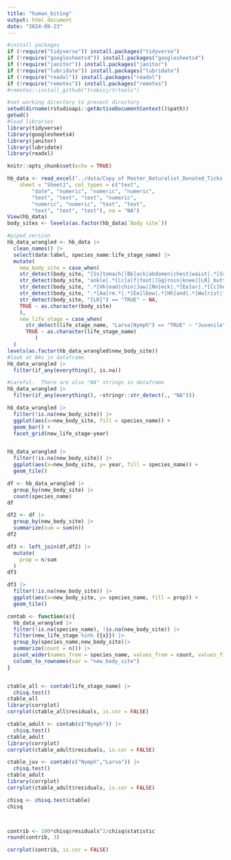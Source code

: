 ```yaml
---
title: "human_biting"
output: html_document
date: "2024-09-23"
---
```


```r

#install packages
if (!require("tidyverse")) install.packages("tidyverse")
if (!require("googlesheets4")) install.packages("googlesheets4")
if (!require("janitor")) install.packages("janitor")
if (!require("lubridate")) install.packages("lubridate")
if (!require("readxl")) install.packages("readxl")
if (!require("remotes")) install.packages("remotes")
#remotes::install_github("trobinj/trtools")

#set working directory to present directory
setwd(dirname(rstudioapi::getActiveDocumentContext()$path))
getwd()
#load libraries
library(tidyverse)
library(googlesheets4)
library(janitor)
library(lubridate)
library(readxl)

knitr::opts_chunk$set(echo = TRUE)
```
```r

hb_data <- read_excel("../data/Copy of Master_Naturalist_Donated_Ticks.xlsx", 
    sheet = "Sheet1", col_types = c("text", 
        "date", "numeric", "numeric", "numeric", 
        "text", "text", "text", "numeric", 
        "numeric", "numeric", "text", "text", 
        "text", "text", "text"), na = "NA")
View(hb_data)
body_sites <- levels(as.factor(hb_data$`Body site`))
```
```r
#piped_version
hb_data_wrangled <- hb_data |>
  clean_names() |>
  select(date:label, species_name:life_stage_name) |>
  mutate(
    new_body_site = case_when(
    str_detect(body_site, "[Ss]tomach|[Bb]ack|abdomen|chest|waist|.*[Ss]houlder|U_body") == "TRUE" ~ "TRUNK",
    str_detect(body_site, "ankle|.*[Cc]alf|foot|[Gg]roin|knee|[LR]_buttcheek|shin|.*_?[Tt]high|.*[Ll]eg|.*[Hh]ip") == "TRUE" ~ "LEG",
    str_detect(body_site, ".*[Hh]ead|chin|Jaw|[Nn]eck|.*[Ee]ar|.*[Cc]heek") == "TRUE" ~ "HEAD",
    str_detect(body_site, ".*[Aa]rm.*|.*[Ee]lbow|.*[Hh]and|.*[Ww]rist|finger") == "TRUE" ~ "ARM",
    str_detect(body_site, "[LR]") == "TRUE" ~ NA,
    TRUE ~ as.character(body_site)
    ),
    new_life_stage = case_when(
      str_detect(life_stage_name, "Larva|Nymph") == "TRUE" ~ "Juvenile",
      TRUE ~ as.character(life_stage_name)
         )
  )
levels(as.factor(hb_data_wrangled$new_body_site))
#look at NAs in dataframe
hb_data_wrangled |>
  filter(if_any(everything(), is.na))

#careful.  There are also "NA" strings in dataframe
hb_data_wrangled |>
  filter(if_any(everything(), ~stringr::str_detect(., "NA")))

```
```r
hb_data_wrangled |>
  filter(!is.na(new_body_site)) |>
  ggplot(aes(x=new_body_site, fill = species_name)) +
  geom_bar() +
  facet_grid(new_life_stage~year)


hb_data_wrangled |>
  filter(!is.na(new_body_site)) |>
  ggplot(aes(x=new_body_site, y= year, fill = species_name)) +
  geom_tile() 

```
```r
df <- hb_data_wrangled |>
  group_by(new_body_site) |>
  count(species_name) 
df

df2 <- df |>
  group_by(new_body_site) |>
  summarize(sum = sum(n))
df2

df3 <- left_join(df,df2) |>
  mutate(
    prop = n/sum
  )
df3

df3 |>
  filter(!is.na(new_body_site)) |>
  ggplot(aes(x=new_body_site, y= species_name, fill = prop)) +
  geom_tile() 

```
```r

contab <- function(x){
  hb_data_wrangled |>
  filter(!is.na(species_name), !is.na(new_body_site)) |>
  filter(new_life_stage %in% {{x}}) |>
  group_by(species_name,new_body_site)|>
  summarize(count = n()) |>
  pivot_wider(names_from = species_name, values_from = count, values_fill = list(count=0)) |>
  column_to_rownames(var = "new_body_site")
}


ctable_all <- contab(life_stage_name) |>
  chisq.test()
ctable_all
library(corrplot)
corrplot(ctable_all$residuals, is.cor = FALSE)

ctable_adult <- contab(c("Nymph")) |>
  chisq.test()
ctable_adult
library(corrplot)
corrplot(ctable_adult$residuals, is.cor = FALSE)

ctable_juv <- contab(c("Nymph","Larva")) |>
  chisq.test()
ctable_adult
library(corrplot)
corrplot(ctable_adult$residuals, is.cor = FALSE)

chisq <- chisq.test(ctable)
chisq



contrib <- 100*chisq$residuals^2/chisq$statistic
round(contrib, 3)

corrplot(contrib, is.cor = FALSE)
```



